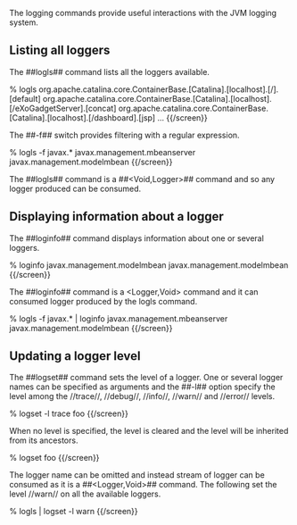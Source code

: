 The logging commands provide useful interactions with the JVM logging system.

== Listing all loggers ==

The ##logls## command lists all the loggers available.

{{screen}}
% logls
org.apache.catalina.core.ContainerBase.[Catalina].[localhost].[/].[default]
org.apache.catalina.core.ContainerBase.[Catalina].[localhost].[/eXoGadgetServer].[concat]
org.apache.catalina.core.ContainerBase.[Catalina].[localhost].[/dashboard].[jsp]
...
{{/screen}}

The ##-f## switch provides filtering with a regular expression.

{{screen}}
% logls -f javax.*
javax.management.mbeanserver
javax.management.modelmbean
{{/screen}}

The ##logls## command is a ##<Void,Logger>## command and so any logger produced can be consumed.

== Displaying information about a logger ==

The ##loginfo## command displays information about one or several loggers.

{{screen}}
% loginfo javax.management.modelmbean
javax.management.modelmbean<INFO>
{{/screen}}

The ##loginfo## command is a <Logger,Void> command and it can consumed logger produced by the logls command.

{{screen}}
% logls -f javax.* | loginfo
javax.management.mbeanserver<INFO>
javax.management.modelmbean<INFO>
{{/screen}}

== Updating a logger level ==

The ##logset##  command sets the level of a logger. One or several logger names can be specified as arguments
and the ##-l## option specify the level among the //trace//, //debug//, //info//, //warn// and //error// levels.

{{screen}}
% logset -l trace foo
{{/screen}}

When no level is specified, the level is cleared and the level will be inherited from its ancestors.

{{screen}}
% logset foo
{{/screen}}

The logger name can be omitted and instead stream of logger can be consumed as it is a ##<Logger,Void>## command.
The following set the level //warn// on all the available loggers.

{{screen}}
% logls | logset -l warn
{{/screen}}

